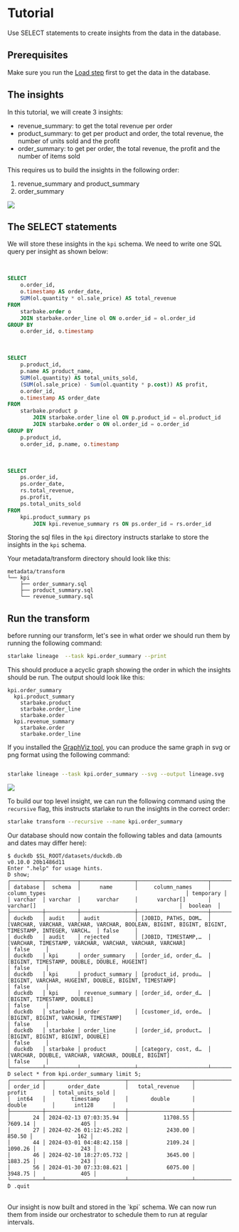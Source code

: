 # Tutorial

Use SELECT statements to create insights from the data in the database.

## Prerequisites
Make sure you run the [Load step](../load/tutorial) first to get the data in the database.

## The insights

In this tutorial, we will create 3 insights:
- revenue_summary: to get the total revenue per order
- product_summary: to get per product and order, the total revenue, the number of units sold and the profit
- order_summary: to get per order, the total revenue, the profit and the number of items sold

This requires us to build the insights in the following order:

1. revenue_summary and product_summary
2. order_summary

![](/img/starbake-transform.png)

## The SELECT statements
We will store these insights in the `kpi` schema. We need to write one SQL query per insight as shown below:

<br/>

```sql title="metadata/transform/kpi/revenue_summary.sql"
SELECT
    o.order_id,
    o.timestamp AS order_date,
    SUM(ol.quantity * ol.sale_price) AS total_revenue
FROM
    starbake.order o
    JOIN starbake.order_line ol ON o.order_id = ol.order_id
GROUP BY
    o.order_id, o.timestamp
```

<br/>

```sql title="metadata/transform/kpi/product_summary.sql"
SELECT
    p.product_id,
    p.name AS product_name,
    SUM(ol.quantity) AS total_units_sold,
    (SUM(ol.sale_price) - Sum(ol.quantity * p.cost)) AS profit,
    o.order_id,
    o.timestamp AS order_date
FROM
    starbake.product p
        JOIN starbake.order_line ol ON p.product_id = ol.product_id
        JOIN starbake.order o ON ol.order_id = o.order_id
GROUP BY
    p.product_id,
    o.order_id, p.name, o.timestamp
```

<br/>

```sql title="metadata/transform/kpi/order_summary.sql"
SELECT
    ps.order_id,
    ps.order_date,
    rs.total_revenue,
    ps.profit,
    ps.total_units_sold
FROM
    kpi.product_summary ps
        JOIN kpi.revenue_summary rs ON ps.order_id = rs.order_id
```

Storing the sql files in the `kpi` directory instructs starlake to store the insights in the `kpi` schema.

Your metadata/transform directory should look like this:

```plaintext
metadata/transform
└── kpi
    ├── order_summary.sql
    ├── product_summary.sql
    └── revenue_summary.sql
```

## Run the transform

before running our transform, let's see in what order we should run them by running the following command:

```bash
starlake lineage  --task kpi.order_summary --print
```

This should produce a acyclic graph showing the order in which the insights should be run. The output should look like this:

```plaintext
kpi.order_summary
  kpi.product_summary
    starbake.product
    starbake.order_line
    starbake.order
  kpi.revenue_summary
    starbake.order
    starbake.order_line
```

If you installed the [GraphViz tool](../../quickstart#prerequisites-3), you can produce the same graph in svg or png format using the following command:

```bash

starlake lineage --task kpi.order_summary --svg --output lineage.svg
```

![](/img/lineage.svg)


To build our top level insight, we can run the following command using the `recursive` flag, this instructs starlake to run the insights in the correct order:

```bash
starlake transform --recursive --name kpi.order_summary
```

Our database should now contain the following tables and data (amounts and dates may differ here):

```plaintext
$ duckdb $SL_ROOT/datasets/duckdb.db
v0.10.0 20b1486d11
Enter ".help" for usage hints.
D show;
┌──────────┬──────────┬─────────────────┬──────────────────────┬───────────────────────────────────────────────────────────────────────────────────────────────────┬───────────┐
│ database │  schema  │      name       │     column_names     │                                           column_types                                            │ temporary │
│ varchar  │ varchar  │     varchar     │      varchar[]       │                                             varchar[]                                             │  boolean  │
├──────────┼──────────┼─────────────────┼──────────────────────┼───────────────────────────────────────────────────────────────────────────────────────────────────┼───────────┤
│ duckdb   │ audit    │ audit           │ [JOBID, PATHS, DOM…  │ [VARCHAR, VARCHAR, VARCHAR, VARCHAR, BOOLEAN, BIGINT, BIGINT, BIGINT, TIMESTAMP, INTEGER, VARCH…  │ false     │
│ duckdb   │ audit    │ rejected        │ [JOBID, TIMESTAMP,…  │ [VARCHAR, TIMESTAMP, VARCHAR, VARCHAR, VARCHAR, VARCHAR]                                          │ false     │
│ duckdb   │ kpi      │ order_summary   │ [order_id, order_d…  │ [BIGINT, TIMESTAMP, DOUBLE, DOUBLE, HUGEINT]                                                      │ false     │
│ duckdb   │ kpi      │ product_summary │ [product_id, produ…  │ [BIGINT, VARCHAR, HUGEINT, DOUBLE, BIGINT, TIMESTAMP]                                             │ false     │
│ duckdb   │ kpi      │ revenue_summary │ [order_id, order_d…  │ [BIGINT, TIMESTAMP, DOUBLE]                                                                       │ false     │
│ duckdb   │ starbake │ order           │ [customer_id, orde…  │ [BIGINT, BIGINT, VARCHAR, TIMESTAMP]                                                              │ false     │
│ duckdb   │ starbake │ order_line      │ [order_id, product…  │ [BIGINT, BIGINT, BIGINT, DOUBLE]                                                                  │ false     │
│ duckdb   │ starbake │ product         │ [category, cost, d…  │ [VARCHAR, DOUBLE, VARCHAR, VARCHAR, DOUBLE, BIGINT]                                               │ false     │
└──────────┴──────────┴─────────────────┴──────────────────────┴───────────────────────────────────────────────────────────────────────────────────────────────────┴───────────┘
D select * from kpi.order_summary limit 5;
┌──────────┬─────────────────────────┬────────────────────┬─────────────────────┬──────────────────┐
│ order_id │       order_date        │   total_revenue    │       profit        │ total_units_sold │
│  int64   │        timestamp        │       double       │       double        │      int128      │
├──────────┼─────────────────────────┼────────────────────┼─────────────────────┼──────────────────┤
│       24 │ 2024-02-13 07:03:35.94  │           11708.55 │             7609.14 │              405 │
│       27 │ 2024-02-26 01:12:45.282 │            2430.00 │              850.50 │              162 │
│       44 │ 2024-03-01 04:48:42.158 │            2109.24 │             1090.26 │              243 │
│       46 │ 2024-02-10 18:27:05.732 │            3645.00 │             1883.25 │              243 │
│       56 │ 2024-01-30 07:33:08.621 │            6075.00 │             3948.75 │              405 │
└──────────┴─────────────────────────┴────────────────────┴─────────────────────┴──────────────────┘
D .quit
```

<br/>
Our insight is now built and stored in the `kpi` schema. We can now run them from inside our orchestrator to schedule them to run at regular intervals.

